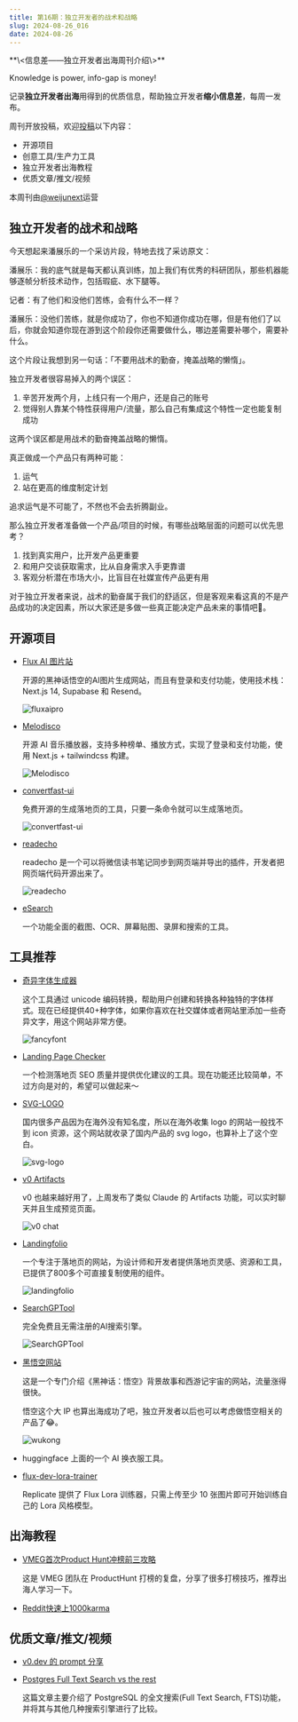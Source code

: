 ```yaml
---
title: 第16期：独立开发者的战术和战略
slug: 2024-08-26_016
date: 2024-08-26
---
```


<Aside>
**\<信息差——独立开发者出海周刊介绍\>**

Knowledge is power, info-gap is money!

记录**独立开发者出海**用得到的优质信息，帮助独立开发者**缩小信息差**，每周一发布。

周刊开放投稿，欢迎[投稿](https://github.com/weijunext/gapis.money/issues)以下内容：
- 开源项目
- 创意工具/生产力工具
- 独立开发者出海教程
- 优质文章/推文/视频

本周刊由[@weijunext](https://x.com/intent/follow?screen_name=weijunext)运营
</Aside>

## 独立开发者的战术和战略

今天想起来潘展乐的一个采访片段，特地去找了采访原文：

潘展乐：我的底气就是每天都认真训练，加上我们有优秀的科研团队，那些机器能够逐帧分析技术动作，包括瑕疵、水下腿等。

记者：有了他们和没他们苦练，会有什么不一样？

潘展乐：没他们苦练，就是你成功了，你也不知道你成功在哪，但是有他们了以后，你就会知道你现在游到这个阶段你还需要做什么，哪边差需要补哪个，需要补什么。

这个片段让我想到另一句话：「不要用战术的勤奋，掩盖战略的懒惰」。

独立开发者很容易掉入的两个误区：

1. 辛苦开发两个月，上线只有一个用户，还是自己的账号
2. 觉得别人靠某个特性获得用户/流量，那么自己有集成这个特性一定也能复制成功

这两个误区都是用战术的勤奋掩盖战略的懒惰。

真正做成一个产品只有两种可能：

1. 运气
2. 站在更高的维度制定计划

追求运气是不可能了，不然也不会去折腾副业。

那么独立开发者准备做一个产品/项目的时候，有哪些战略层面的问题可以优先思考？

1. 找到真实用户，比开发产品更重要
2. 和用户交谈获取需求，比从自身需求入手更靠谱
3. 客观分析潜在市场大小，比盲目在社媒宣传产品更有用

对于独立开发者来说，战术的勤奋属于我们的舒适区，但是客观来看这真的不是产品成功的决定因素，所以大家还是多做一些真正能决定产品未来的事情吧🧐。


## 开源项目

- [Flux AI 图片站](https://github.com/virgoone/next-money)

  开源的黑神话悟空的AI图片生成网站，而且有登录和支付功能，使用技术栈：Next.js 14, Supabase 和 Resend。

  ![fluxaipro](/assets/016/fluxaipro.webp)

- [Melodisco](https://github.com/all-in-aigc/melodisco)

  开源 AI 音乐播放器，支持多种榜单、播放方式，实现了登录和支付功能，使用 Next.js + tailwindcss 构建。

  ![Melodisco](/assets/016/melodisco.webp)

- [convertfast-ui](https://github.com/ObservedObserver/convertfast-ui)

  免费开源的生成落地页的工具，只要一条命令就可以生成落地页。

  ![convertfast-ui](/assets/016/convertfast-ui.webp)

- [readecho](https://github.com/mundane799699/readecho-web)

  readecho 是一个可以将微信读书笔记同步到网页端并导出的插件，开发者把网页端代码开源出来了。

  ![readecho](/assets/016/readecho.webp)

- [eSearch](https://github.com/xushengfeng/eSearch)

  一个功能全面的截图、OCR、屏幕贴图、录屏和搜索的工具。


## 工具推荐

- [奇异字体生成器](https://freakyfontgenerator.top/)

  这个工具通过 unicode 编码转换，帮助用户创建和转换各种独特的字体样式。现在已经提供40+种字体，如果你喜欢在社交媒体或者网站里添加一些奇异文字，用这个网站非常方便。

  ![fancyfont](/assets/016/fancyfont.webp)

- [Landing Page Checker](https://landingpagechecker.org/)

  一个检测落地页 SEO 质量并提供优化建议的工具。现在功能还比较简单，不过方向是对的，希望可以做起来～

- [SVG-LOGO](https://www.svglogo.top/)

  国内很多产品因为在海外没有知名度，所以在海外收集 logo 的网站一般找不到 icon 资源，这个网站就收录了国内产品的 svg logo，也算补上了这个空白。

  ![svg-logo](/assets/016/svglogo.webp)

- [v0 Artifacts](https://v0.dev/chat)

  v0 也越来越好用了，上周发布了类似 Claude 的 Artifacts 功能，可以实时聊天并且生成预览页面。

  ![v0 chat](/assets/016/v0-chat.webp)

- [Landingfolio](https://www.landingfolio.com/)

  一个专注于落地页的网站，为设计师和开发者提供落地页灵感、资源和工具，已提供了800多个可直接复制使用的组件。

  ![landingfolio](/assets/016/landingfolio.webp)

- [SearchGPTool](https://searchgptool.ai)

  完全免费且无需注册的AI搜索引擎。

  ![SearchGPTool](/assets/016/searchgptool.webp)

- [黑悟空网站](https://loreofwukong.com/)

  这是一个专门介绍《黑神话：悟空》背景故事和西游记宇宙的网站，流量涨得很快。
  
  悟空这个大 IP 也算出海成功了吧，独立开发者以后也可以考虑做悟空相关的产品了😂。

  ![wukong](/assets/016/wukong.webp)

- [](https://huggingface.co/spaces/Kwai-Kolors/Kolors-Virtual-Try-On)

  huggingface 上面的一个 AI 换衣服工具。
  
- [flux-dev-lora-trainer](https://replicate.com/ostris/flux-dev-lora-trainer/train)

  Replicate 提供了 Flux Lora 训练器，只需上传至少 10 张图片即可开始训练自己的 Lora 风格模型。


## 出海教程

- [VMEG首次Product Hunt冲榜前三攻略](https://mp.weixin.qq.com/s/Nlth1disb61qyK722x5C_A)

  这是 VMEG 团队在 ProductHunt 打榜的复盘，分享了很多打榜技巧，推荐出海人学习一下。

- [Reddit快速上1000karma](https://m.okjike.com/originalPosts/66bea609a76a0c9d65e8b110?s=eyJ1IjoiNThhMTFmNDg4OGYzZGIwMDE2MTAyZTVhIiwiZCI6Mn0%3D&utm_source=wechat_session)


## 优质文章/推文/视频

- [v0.dev 的 prompt 分享](https://baoyu.io/blog/prompt-engineering/v0-dev-prompt)

- [Postgres Full Text Search vs the rest](https://supabase.com/blog/postgres-full-text-search-vs-the-rest)

  这篇文章主要介绍了 PostgreSQL 的全文搜索(Full Text Search, FTS)功能，并将其与其他几种搜索引擎进行了比较。

